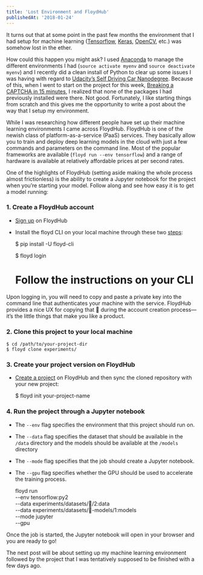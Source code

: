 ```yaml
---
title: 'Lost Environment and FloydHub'
publishedAt: '2018-01-24'
---
```


It turns out that at some point in the past few months the environment that I had setup for machine learning ([Tensorflow](https://www.tensorflow.org), [Keras](https://keras.io), [OpenCV](http://opencv-python-tutroals.readthedocs.io/en/latest/), etc.) was somehow lost in the ether.

How could this happen you might ask? I used [Anaconda](https://www.anaconda.com) to manage the different environments I had (`source activate myenv` and `source deactivate myenv`) and I recently did a clean install of Python to clear up some issues I was having with regard to [Udacity’s Self Driving Car Nanodegree](https://www.udacity.com/course/self-driving-car-engineer-nanodegree--nd013). Because of this, when I went to start on the project for this week, [Breaking a CAPTCHA in 15 minutes](https://medium.com/@ageitgey/how-to-break-a-captcha-system-in-15-minutes-with-machine-learning-dbebb035a710), I realized that none of the packages I had previously installed were there. Not good. Fortunately, I like starting things from scratch and this gives me the opportunity to write a post about the way that I setup my environment.

While I was researching how different people have set up their machine learning environments I came across FloydHub. FloydHub is one of the newish class of platform-as-a-service (PaaS) services. They basically allow you to train and deploy deep learning models in the cloud with just a few commands and parameters on the command line. Most of the popular frameworks are available (`floyd run --env tensorflow`) and a range of hardware is available at relatively affordable prices at per second rates.

One of the highlights of FloydHub (setting aside making the whole process almost frictionless) is the ability to create a Jupyter notebook for the project when you’re starting your model. Follow along and see how easy it is to get a model running:

### 1. Create a FloydHub account

- [Sign up](https://www.floydhub.com/signup) on FloydHub
- Install the floyd CLI on your local machine through these two [steps](https://www.floydhub.com/welcome):

  $ pip install -U floyd-cli

  $ floyd login

  # Follow the instructions on your CLI

Upon logging in, you will need to copy and paste a private key into the command line that authenticates your machine with the service. FloydHub provides a nice UX for copying that 🔑 during the account creation process—it’s the little things that make you like a product.

### 2. Clone this project to your local machine

    $ cd /path/to/your-project-dir
    $ floyd clone experiments/

### 3. Create your project version on FloydHub

- [Create a project](https://www.floydhub.com/projects/create) on FloydHub and then sync the cloned repository with your new project:

  $ floyd init your-project-name

### 4. Run the project through a Jupyter notebook

- The `--env` flag specifies the environment that this project should run on.
- The `--data` flag specifies the dataset that should be available in the `/data` directory and the models should be available at the `/models` directory
- The `--mode` flag specifies that the job should create a Jupyter notebook.
- The `--gpu` flag specifies whether the GPU should be used to accelerate the training process.

  floyd run \
   --env tensorflow:py2 \
   --data experiments/datasets/🐶/2:data \
   --data experiments/datasets/🐶-models/1:models \
   --mode jupyter \
   --gpu

Once the job is started, the Jupyter notebook will open in your browser and you are ready to go!

The next post will be about setting up my machine learning environment followed by the project that I was tentatively supposed to be finished with a few days ago.
